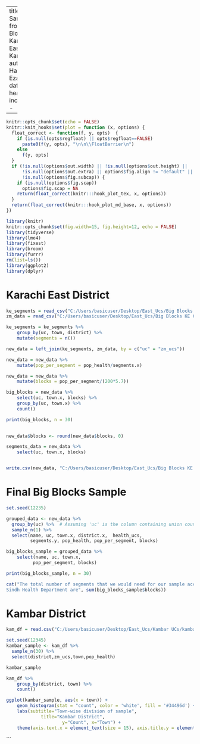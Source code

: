 
---
title: Sampling from Big Blocks - Karachi East and Kambar
author: Hammad Ezad
date: \today
header-includes:
  - \usepackage{placeins}
output: pdf_document

---

```r
knitr::opts_chunk$set(echo = FALSE)
knitr::knit_hooks$set(plot = function (x, options) {
  float_correct <- function(f, y, opts)  {
    if (is.null(opts$regfloat) || opts$regfloat==FALSE)
      paste0(f(y, opts), "\n\n\\FloatBarrier\n")
    else
      f(y, opts)
  }
  if (!is.null(options$out.width) || !is.null(options$out.height) ||
      !is.null(options$out.extra) || options$fig.align != "default" ||
      !is.null(options$fig.subcap)) {
    if (is.null(options$fig.scap))
      options$fig.scap = NA
    return(float_correct(knitr:::hook_plot_tex, x, options))
  }
  return(float_correct(knitr:::hook_plot_md_base, x, options))
})
```



```r
library(knitr)
knitr::opts_chunk$set(fig.width=15, fig.height=12, echo = FALSE) 
library(tidyverse)
library(lme4)
library(fixest)
library(broom)
library(furrr)
rm(list=ls())
library(ggplot2)
library(dplyr)
```



# Karachi East District
```r

ke_segments = read_csv("C:/Users/basicuser/Desktop/East_Ucs/Big Blocks KE CSV/ke_big_block.csv")
zm_data = read_csv("C:/Users/basicuser/Desktop/East_Ucs/Big Blocks KE CSV/zm_data.csv")

ke_segments = ke_segments %>%
    group_by(uc, town, district) %>% 
    mutate(segments = n())

new_data = left_join(ke_segments, zm_data, by = c("uc" = "zm_ucs"))

new_data = new_data %>%
    mutate(pop_per_segment = pop_health/segments.x)

new_data = new_data %>%
    mutate(blocks = pop_per_segment/(200*5.7))

big_blocks = new_data %>%
    select(uc, town.x, blocks) %>%
    group_by(uc, town.x) %>%
    count()

print(big_blocks, n = 30)
    

new_data$blocks <- round(new_data$blocks, 0)

segments_data = new_data %>%
    select(uc, town.x, blocks)


write.csv(new_data, "C:/Users/basicuser/Desktop/East_Ucs/Big Blocks KE CSV/new_data.csv")


```



\newpage
# Final Big Blocks Sample

```r


set.seed(12235)

grouped_data <- new_data %>% 
  group_by(uc) %>%  # Assuming 'uc' is the column containing union council information
  sample_n(1) %>% 
  select(name, uc, town.x, district.x,  health_ucs,
         segments.y, pop_health, pop_per_segment, blocks)

big_blocks_sample = grouped_data %>%
    select(name, uc, town.x,
          pop_per_segment, blocks)

print(big_blocks_sample, n = 30)

cat("The total number of segments that we would need for our sample according to the 
Sindh Health Department are", sum(big_blocks_sample$blocks))

```


\newpage
# Kambar District


```r


kam_df = read.csv("C:/Users/basicuser/Desktop/East_Ucs/Kambar UCs/kambar_ucs.csv")

set.seed(12345)
kambar_sample <- kam_df %>% 
  sample_n(30) %>% 
  select(district,zm_ucs,town,pop_health)

kambar_sample

```
\newpage


```r

kam_df %>%
    group_by(district, town) %>% 
    count()

ggplot(kambar_sample, aes(x = town)) + 
    geom_histogram(stat = "count", color = 'white', fill = '#34496d') +
    labs(subtitle="Town-wise division of sample",
             title="Kambar District",
                     y="Count", x="Town") + 
    theme(axis.text.x = element_text(size = 15), axis.title.y = element_text(size = 20), axis.text.y = element_text(size = 15), axis.title.x = element_text(size = 20), plot.title = element_text(size = 30), plot.subtitle = element_text(size = 20))

```


```